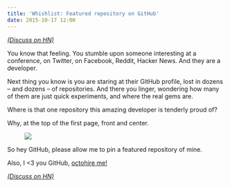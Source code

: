 ```yaml
---
title: 'Whishlist: Featured repository on GitHub'
date: 2015-10-17 12:00
---
```



[_(Discuss on HN)_](https://news.ycombinator.com/item?id=10403970)

You know that feeling. You stumble upon someone interesting at a conference, on Twitter, on Facebook, Reddit, Hacker News.
And they are a developer.

Next thing you know is you are staring at their GitHub profile, lost in dozens – and dozens – of repositories.
And there you linger, wondering how many of them are just quick experiments, and where the real gems are.

Where is that one repository this amazing developer is tenderly proud of?

Why, at the top of the first page, front and center.

<Figure caption="Wish this wasn't just the outcome of 30 minutes in Photoshop...">

![](../assets/images/posts/2015-10-17-github-featured-repository/contributions.png)

</Figure>

So hey GitHub, please allow me to pin a featured repository of mine.

Also, I <3 you GitHub, [octohire me!](http://octohire.me)

[_(Discuss on HN)_](https://news.ycombinator.com/item?id=10403970)
